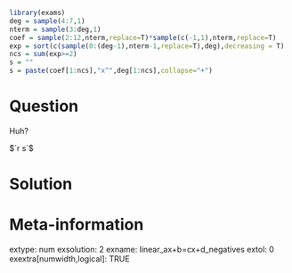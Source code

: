```r
library(exams)
deg = sample(4:7,1)
nterm = sample(3:deg,1)
coef = sample(2:12,nterm,replace=T)*sample(c(-1,1),nterm,replace=T)
exp = sort(c(sample(0:(deg-1),nterm-1,replace=T),deg),decreasing = T)
ncs = sum(exp>=2)
s = ""
s = paste(coef[1:ncs],"x^",deg[1:ncs],collapse="+")

```

Question
========

Huh?

$`r s`$

Solution
========



Meta-information
============
extype: num
exsolution: 2
exname: linear_ax+b=cx+d_negatives
extol: 0
exextra[numwidth,logical]: TRUE
